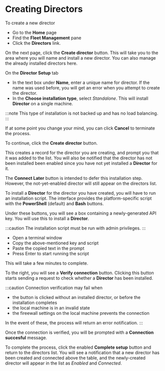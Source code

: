 # Creating Directors

To create a new director

- Go to the **Home** page
- Find the **Fleet Management** pane 
- Click the **Directors** link.

On the next page, click the **Create director** button. This will take you to the area where you will name and install a new director. You can also manage the already installed directors here.

On the **Director Setup** tab

- In the text box under **Name**, enter a unique name for director. If the name was used before, you will get an error when you attempt to create the director.
- In the **Choose installation type**, select _Standalone_. This will install **Director** on a single machine.

:::note
This type of installation is not backed up and has no load balancing.
:::

If at some point you change your mind, you can click **Cancel** to terminate the process.

To continue, click the **Create director** button.

This creates a record for the director you are creating, and prompt you that it was added to the list. You will also be notified that the director has not been installed been enabled since you have not yet installed a **Director** for it.

The **Connect Later** button is intended to defer this installation step. However, the not-yet-enabled director will still appear on the directors list.

To install a **Director** for the director you have created, you will have to run an installation script. The interface provides the platform-specific script with the **PowerShell** (default) and **Bash** buttons.

Under these buttons, you will see a box containing a newly-generated API key. You will use this to install a **Director**.

:::caution
The installation script must be run with admin privileges.
:::

- Open a terminal window
- Copy the above-mentioned key and script
- Paste the copied text in the prompt
- Press <kb-short>Enter</kb-short> to start running the script

This will take a few minutes to complete.

To the right, you will see a **Verify connection** button. Clicking this button starts sending a request to check whether a **Director** has been installed.

:::caution
Connection verification may fail when

- the button is clicked without an installed director, or before the installation completes
- the local machine is in an invalid state
- the fireewall settings on the local machine prevents the connection

In the event of these, the process will return an error notification.
:::

Once the connection is verified, you will be prompted with a **Connection succesful** message.

To complete the process, click the enabled **Complete setup** button and return to the directors list. You will see a notification that a new director has been created and connected above the table, and the newly-created director will appear in the list as _Enabled_ and _Connected_.

